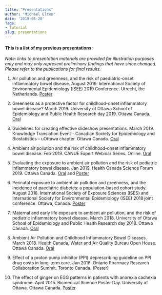 ```yaml
---
title: "Presentations"
author: "Michael Elten"
date: '2019-05-20'
Tags: 
- Tutorial
slug: presentations
---
```


#### This is a list of my previous presentations:
 
*Note: links to presentation materials are provided for illustration purposes only and may only represent preliminary findings that have since changed. Please refer to the publications for final results.*

1. Air pollution and greenness, and the risk of paediatric-onset inflammatory bowel disease. August 2019. International Society of Environmental Epidemiology (ISEE) 2019 Conference. Utrecht, the Netherlands. [Poster](ISEE2019.pdf)

2. Greenness as a protective factor for childhood-onset inflammatory bowel disease? March 2019. University of Ottawa School of Epidemiology and Public Health Research day 2019. Ottawa Canada. [Oral](SEPH2019.pdf)

3. Guidelines for creating effective slideshow presentations. March 2019. Knowledge Translation Event - Canadian Society for Epidemiology and Biostatistics – uOttawa chapter. Ottawa Canada. [Oral](KTEvent.pdf)

4. Ambient air pollution and the risk of childhood-onset inflammatory bowel disease. Feb 2019. CANUE Expert Webinar Series. Online. [Oral](CANUE.pdf)

5.	Evaluating the exposure to ambient air pollution and the risk of pediatric inflammatory bowel disease. Jan 2019. Health Canada Science Forum 2019. Ottawa Canada. [Oral](HCSF2019O.pdf) and [Poster](HCSF2019P.pdf)

6.	Perinatal exposure to ambient air pollution and greenness, and the incidence of paediatric diabetes: a population-based cohort study. August 2018. International Society of Exposure Sciences (ISES) and International Society for Environmental Epidemiology (ISEE) 2018 joint conference. Ottawa, Canada. [Poster](ISEE2018.pdf)

7.	Maternal and early life exposure to ambient air pollution, and the risk of pediatric inflammatory bowel disease. March 2018. University of Ottawa School of Epidemiology and Public Health Research day 2018. Ottawa Canada. [Oral](SEPH2018.pdf)

8.	Ambient Air Pollution and Childhood Inflammatory Bowel Diseases. March 2018. Health Canada, Water and Air Quality Bureau Open House. Ottawa Canada. [Oral](WAQB2018.pdf)

9. Effect of a proton pump inhibitor (PPI) deprescribing guideline on PPI drug costs in long-term care. Jan 2016. Ontario Pharmacy Research Collaboration Summit. Toronto Canada. (Poster)

10.	The effect of ginger on EGG patterns in patients with anorexia cachexia syndrome. April 2015. Biomedical Science Poster Day. University of Ottawa. Ottawa Canada. [Poster](BIM2015.pdf)
